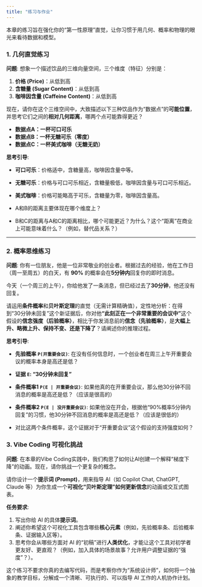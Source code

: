 ```yaml
---
title: "练习与作业"
---
```


本章的练习旨在强化你的“第一性原理”直觉，让你习惯于用几何、概率和物理的眼光来看待数据和模型。

### 1. 几何直觉练习

**问题**:
想象一个描述饮品的三维向量空间，三个维度（特征）分别是：

1.  **价格 (Price)**：从低到高
2.  **含糖量 (Sugar Content)**：从低到高
3.  **咖啡因含量 (Caffeine Content)**：从低到高

现在，请你在这个三维空间中，大致描述以下三种饮品作为“数据点”的**可能位置**，并思考它们之间的**相对几何距离**，哪两个点可能靠得更近？

-   **数据点A：一杯可口可乐**
-   **数据点B：一杯无糖可乐（零度）**
-   **数据点C：一杯美式咖啡（无糖无奶）**

**思考引导**:

-   **可口可乐**：价格适中，含糖量高，咖啡因含量中等。
-   **无糖可乐**：价格与可口可乐相近，含糖量极低，咖啡因含量与可口可乐相近。
-   **美式咖啡**：价格可能略高于可乐，含糖量为零，咖啡因含量高。

-   A和B的距离主要体现在哪个维度上？
-   B和C的距离与A和C的距离相比，哪个可能更近？为什么？这个“距离”在商业上可能意味着什么？（例如，替代品关系？）

---

### 2. 概率思维练习

**问题**:
你有一位朋友，他是一位非常敬业的创业者。根据过去的经验，他在工作日（周一至周五）的白天，有 **90%** 的概率会在**5分钟内**回复你的即时消息。

今天（一个周三的上午），你给他发了一条消息，但已经过去了**30分钟**，他还没有回复。

请运用**条件概率**和**贝叶斯定理**的直觉（无需计算精确值），定性地分析：在得到“30分钟未回复”这个新证据后，你对他**“此刻正在一个非常重要的会议中”**这个假设的**信念强度（后验概率）**，相比于你发消息前的**信念（先验概率）**，是**大幅上升、略微上升、保持不变、还是下降了**？请阐述你的推理过程。

**思考引导**:

-   **先验概率 `P(开重要会议)`**: 在没有任何信息时，一个创业者在周三上午开重要会议的概率本身是高还是低？
-   **证据 `E`: "30分钟未回复"**
-   **条件概率1 `P(E | 开重要会议)`**: 如果他真的在开重要会议，那么他30分钟不回消息的概率是高还是低？（应该是很高的）
-   **条件概率2 `P(E | 没开重要会议)`**: 如果他没在开会，根据他“90%概率5分钟内回复”的习惯，他30分钟不回消息的概率是高还是低？（应该是很低的）

-   对比这两个条件概率，这个证据对于“开重要会议”这个假设的支持强度如何？

### 3. Vibe Coding 可视化挑战

**问题**:
在本章的Vibe Coding实践中，我们构思了如何让AI创建一个解释“梯度下降”的动画。现在，请你挑战一个更复杂的概念。

请你设计一个**提示词 (Prompt)**，用来指导 AI（如 Copilot Chat, ChatGPT, Claude 等）为你生成一个**可视化“贝叶斯定理”如何更新信念**的动画或交互式图表。

**任务要求**:

1.  写出你给 AI 的具体**提示词**。
2.  阐述你希望这个可视化工具包含哪些**核心元素**（例如，先验概率条、后验概率条、证据输入区等）。
3.  思考你会从哪些方面对 AI 的“初稿”进行**人类优化**，才能让这个工具对初学者更友好、更直观？（例如，加入具体的场景故事？允许用户调整证据的“强度”？）。

这个练习不要求你真的去编写代码，而是考察你作为“系统设计师”，如何将一个抽象的教学目标，分解成一个清晰、可执行的、可以指导 AI 工作的人机协作计划。
